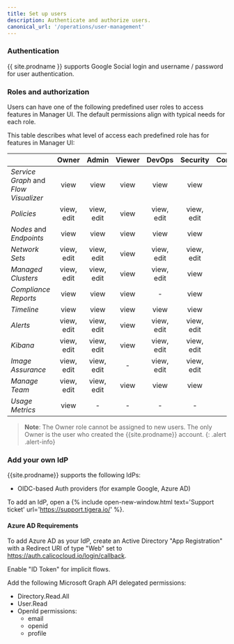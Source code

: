 ```yaml
---
title: Set up users
description: Authenticate and authorize users.
canonical_url: '/operations/user-management'
---
```


### Authentication

{{ site.prodname }} supports Google Social login and username / password for user authentication.

### Roles and authorization

Users can have one of the following predefined user roles to access features in Manager UI.
The default permissions align with typical needs for each role.

This table describes what level of access each predefined role has for features in Manager UI:

|                                       |    Owner   |    Admin   | Viewer |   DevOps   |  Security  | Compliance |
|---------------------------------------|:----------:|:----------:|:------:|:----------:|:----------:|:----------:|
| *Service Graph* and *Flow Visualizer* |    view    |    view    |  view  |    view    |    view    |      -     |
| *Policies*                            | view, edit | view, edit |  view  | view, edit | view, edit |    view    |
| *Nodes* and *Endpoints*               |    view    |    view    |  view  |    view    |    view    |    view    |
| *Network Sets*                        | view, edit | view, edit |  view  | view, edit | view, edit |      -     |
| *Managed Clusters*                    | view, edit | view, edit |  view  | view, edit |    view    |      -     |
| *Compliance Reports*                  |    view    |    view    |  view  |      -     |    view    |    view    |
| *Timeline*                            |    view    |    view    |  view  |    view    |    view    |      -     |
| *Alerts*                              | view, edit | view, edit |  view  | view, edit | view, edit |      -     |
| *Kibana*                              | view, edit | view, edit |  view  | view, edit | view, edit |      -     |
| *Image Assurance*                     | view, edit | view, edit |    -   | view, edit | view, edit |      -     |
| *Manage Team*                         | view, edit | view, edit |  view  |    view    |    view    |      -     |
| *Usage Metrics*                       |    view    |      -     |    -   |      -     |      -     |      -     |

>**Note**: The Owner role cannot be assigned to new users. The only Owner is the user who created the {{site.prodname}} account.
{: .alert .alert-info}

### Add your own IdP

{{site.prodname}} supports the following IdPs:

- OIDC-based Auth providers (for example Google, Azure AD)

To add an IdP, open a {% include open-new-window.html text='Support ticket' url='https://support.tigera.io/' %}.

#### Azure AD Requirements

To add Azure AD as your IdP, create an Active Directory "App Registration" with a Redirect URI of type "Web" set to https://auth.calicocloud.io/login/callback.

Enable "ID Token" for implicit flows.

Add the following Microsoft Graph API delegated permissions:

- Directory.Read.All
- User.Read
- OpenId permissions:
  - email
  - openid
  - profile
